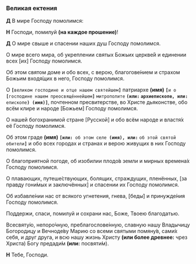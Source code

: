 ### Великая ектения

**Д** В мире Господу помолимся:  

**Н** Господи, помилуй **(на каждое прошение)**!  

**Д** О мире свыше и спасении наших душ Господу помолимся.  

О мире всего мира, об укреплении святых Божьих церкве́й и единении всех <R>[</R>их<R>]</R> Господу помолимся.  

Об этом святом доме и обо всех, с верою, благогове́нием и страхом Божьим входя́щих в него, Господу помолимся.  

О **`[`**`великом господине и отце нашем святейшем`**`]`** патриархе **(имя)** **`[`**`и о `**`[`**`господине нашем преосвяще́ннейшем`**`]`** ` митрополите ` **` (или: ` **` архиепископе `**`, или: `**` епископе `**`) (имя)]`**, почтенном пресвитерстве, во Христе дьяконстве, обо всём клире и народе <R>[</R>Божьем<R>]</R> Господу помолимся.  

О нашей богохранимой стране <R>[</R>Русской<R>]</R> и обо всём народе и властя́х её Господу помолимся.  

Об этом граде **(имя)** **`[или: `**` об этом селе `**` (имя), или:`** ` об этой святой обители `**`]`** и обо всех городах и странах и верою живущих в них Господу помолимся.  

О благоприятной погоде, об изобилии плодо́в земли и мирных времена́х Господу помолимся.  

О плавающих, путеше́ствующих, болящих, страждущих, пленённых, <R>[</R>за правду гони́мых и заключённых<R>]</R> и спасении их Господу помолимся.  

Об избавле́нии нас от всякого угнетения, гнева, <R>[</R>беды́<R>]</R> и принужде́ния Господу помолимся.  

Поддержи, спаси, помилуй и сохрани нас, Боже, Твоею благодатью.  

Всесвяту́ю, непоро́чную, преблагослове́н­ную, славную нашу Владычицу Богородицу и Вечноде́ву Марию со всеми святыми помяну́в, сами́х себя, и друг друга, и всю нашу жизнь Христу **(или более древнее:** чрез Христа<R>)</R> Богу предади́м **(или:** посвяти́м<R>)</R>.  

**Н** Тебе, Господи.

